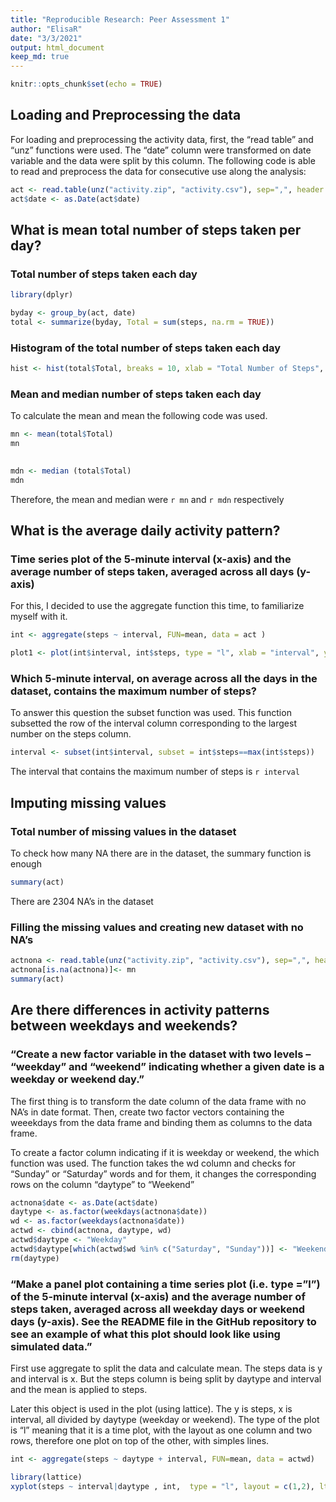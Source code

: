 ```yaml
---
title: "Reproducible Research: Peer Assessment 1"
author: "ElisaR"
date: "3/3/2021"
output: html_document
keep_md: true
---
```


```r
knitr::opts_chunk$set(echo = TRUE)
```

## Loading and Preprocessing the data

For loading and preprocessing the activity data, first, the "read table" and "unz" functions were used. 
The "date" column were transformed on date variable and the data were split by this column. The following code is able to read and preprocess the data for consecutive use along the analysis: 

```r
act <- read.table(unz("activity.zip", "activity.csv"), sep=",", header = TRUE)
act$date <- as.Date(act$date)
```

## What is mean total number of steps taken per day?

### Total number of steps taken each day 
```r
library(dplyr)
```

```r
byday <- group_by(act, date)
total <- summarize(byday, Total = sum(steps, na.rm = TRUE))

``` 

### Histogram of the total number of steps taken each day

```r

hist <- hist(total$Total, breaks = 10, xlab = "Total Number of Steps", ylab = "Frequency", main = "Total Number of Steps per day")

```

### Mean and median number of steps taken each day

To calculate the mean and mean the following code was used. 
```r

mn <- mean(total$Total)
mn
  
```
```r

mdn <- median (total$Total)
mdn
```
Therefore, the mean and median were `r mn` and `r mdn` respectively 


## What is the average daily activity pattern?

### Time series plot of the 5-minute interval (x-axis) and the average number of steps taken, averaged across all days (y-axis)

For this, I decided to use the aggregate function this time, to familiarize myself with it. 

```r

int <- aggregate(steps ~ interval, FUN=mean, data = act )

plot1 <- plot(int$interval, int$steps, type = "l", xlab = "interval", ylab = "steps" )

```

### Which 5-minute interval, on average across all the days in the dataset, contains the maximum number of steps?

To answer this question the subset function was used. This function subsetted the row of the interval column corresponding to the largest number on the steps column. 

```r
interval <- subset(int$interval, subset = int$steps==max(int$steps))

```

The interval that contains the maximum number of steps is `r interval`


## Imputing missing values

###  Total number of missing values in the dataset

To check how many NA there are in the dataset, the summary function is enough 
```r
summary(act)

```
There are 2304 NA's in the dataset

### Filling the missing values and creating new dataset with no NA's 


```r

actnona <- read.table(unz("activity.zip", "activity.csv"), sep=",", header = TRUE)
actnona[is.na(actnona)]<- mn 
summary(act)

```

## Are there differences in activity patterns between weekdays and weekends?


### "Create a new factor variable in the dataset with two levels – “weekday” and “weekend” indicating whether a given date is a weekday or weekend day."

The first thing is to transform the date column of the data frame with no NA's in date format. Then, create two factor vectors  containing the weeekdays from the data frame and binding them as columns to the data frame. 

To create a factor column indicating if it is weekday or weekend, the which function was used. The function takes the wd column and checks for "Sunday" or "Saturday" words and for them, it changes the corresponding rows on the column "daytype" to "Weekend" 
```r
actnona$date <- as.Date(act$date)
daytype <- as.factor(weekdays(actnona$date))
wd <- as.factor(weekdays(actnona$date))
actwd <- cbind(actnona, daytype, wd)
actwd$daytype <- "Weekday"
actwd$daytype[which(actwd$wd %in% c("Saturday", "Sunday"))] <- "Weekend"
rm(daytype)
```

### "Make a panel plot containing a time series plot (i.e. type = "l") of the 5-minute interval (x-axis) and the average number of steps taken, averaged across all weekday days or weekend days (y-axis). See the README file in the GitHub repository to see an example of what this plot should look like using simulated data."

First use aggregate to split the data and calculate mean. The steps data is y and interval is x. But the steps column is being split by daytype and interval and the mean is applied to steps. 

Later this object is used in the plot (using lattice). The y is steps, x is interval, all divided by daytype (weekday or weekend). The type of the plot is "l" meaning that it is a time plot, with the layout as one column and two rows, therefore one plot on top of the other, with simples lines. 

```r

int <- aggregate(steps ~ daytype + interval, FUN=mean, data = actwd)

library(lattice)
xyplot(steps ~ interval|daytype , int,  type = "l", layout = c(1,2), lty = 1, main = "Average Steps at each 5 minutes: Weekdays vs. Weekends")


```
















